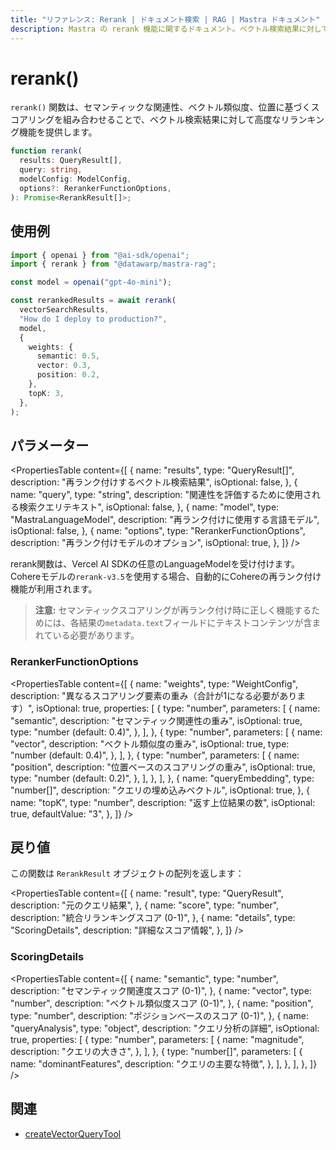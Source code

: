 ```yaml
---
title: "リファレンス: Rerank | ドキュメント検索 | RAG | Mastra ドキュメント"
description: Mastra の rerank 機能に関するドキュメント。ベクトル検索結果に対して高度なリランキング機能を提供します。
---
```


# rerank()

`rerank()` 関数は、セマンティックな関連性、ベクトル類似度、位置に基づくスコアリングを組み合わせることで、ベクトル検索結果に対して高度なリランキング機能を提供します。

```typescript
function rerank(
  results: QueryResult[],
  query: string,
  modelConfig: ModelConfig,
  options?: RerankerFunctionOptions,
): Promise<RerankResult[]>;
```

## 使用例

```typescript
import { openai } from "@ai-sdk/openai";
import { rerank } from "@datawarp/mastra-rag";

const model = openai("gpt-4o-mini");

const rerankedResults = await rerank(
  vectorSearchResults,
  "How do I deploy to production?",
  model,
  {
    weights: {
      semantic: 0.5,
      vector: 0.3,
      position: 0.2,
    },
    topK: 3,
  },
);
```

## パラメーター

<PropertiesTable
  content={[
    {
      name: "results",
      type: "QueryResult[]",
      description: "再ランク付けするベクトル検索結果",
      isOptional: false,
    },
    {
      name: "query",
      type: "string",
      description: "関連性を評価するために使用される検索クエリテキスト",
      isOptional: false,
    },
    {
      name: "model",
      type: "MastraLanguageModel",
      description: "再ランク付けに使用する言語モデル",
      isOptional: false,
    },
    {
      name: "options",
      type: "RerankerFunctionOptions",
      description: "再ランク付けモデルのオプション",
      isOptional: true,
    },
  ]}
/>

rerank関数は、Vercel AI SDKの任意のLanguageModelを受け付けます。Cohereモデルの`rerank-v3.5`を使用する場合、自動的にCohereの再ランク付け機能が利用されます。

> **注意:** セマンティックスコアリングが再ランク付け時に正しく機能するためには、各結果の`metadata.text`フィールドにテキストコンテンツが含まれている必要があります。

### RerankerFunctionOptions

<PropertiesTable
  content={[
    {
      name: "weights",
      type: "WeightConfig",
      description:
        "異なるスコアリング要素の重み（合計が1になる必要があります）",
      isOptional: true,
      properties: [
        {
          type: "number",
          parameters: [
            {
              name: "semantic",
              description: "セマンティック関連性の重み",
              isOptional: true,
              type: "number (default: 0.4)",
            },
          ],
        },
        {
          type: "number",
          parameters: [
            {
              name: "vector",
              description: "ベクトル類似度の重み",
              isOptional: true,
              type: "number (default: 0.4)",
            },
          ],
        },
        {
          type: "number",
          parameters: [
            {
              name: "position",
              description: "位置ベースのスコアリングの重み",
              isOptional: true,
              type: "number (default: 0.2)",
            },
          ],
        },
      ],
    },
    {
      name: "queryEmbedding",
      type: "number[]",
      description: "クエリの埋め込みベクトル",
      isOptional: true,
    },
    {
      name: "topK",
      type: "number",
      description: "返す上位結果の数",
      isOptional: true,
      defaultValue: "3",
    },
  ]}
/>

## 戻り値

この関数は `RerankResult` オブジェクトの配列を返します：

<PropertiesTable
  content={[
    {
      name: "result",
      type: "QueryResult",
      description: "元のクエリ結果",
    },
    {
      name: "score",
      type: "number",
      description: "統合リランキングスコア (0-1)",
    },
    {
      name: "details",
      type: "ScoringDetails",
      description: "詳細なスコア情報",
    },
  ]}
/>

### ScoringDetails

<PropertiesTable
  content={[
    {
      name: "semantic",
      type: "number",
      description: "セマンティック関連度スコア (0-1)",
    },
    {
      name: "vector",
      type: "number",
      description: "ベクトル類似度スコア (0-1)",
    },
    {
      name: "position",
      type: "number",
      description: "ポジションベースのスコア (0-1)",
    },
    {
      name: "queryAnalysis",
      type: "object",
      description: "クエリ分析の詳細",
      isOptional: true,
      properties: [
        {
          type: "number",
          parameters: [
            {
              name: "magnitude",
              description: "クエリの大きさ",
            },
          ],
        },
        {
          type: "number[]",
          parameters: [
            {
              name: "dominantFeatures",
              description: "クエリの主要な特徴",
            },
          ],
        },
      ],
    },
  ]}
/>

## 関連

- [createVectorQueryTool](../tools/vector-query-tool)
